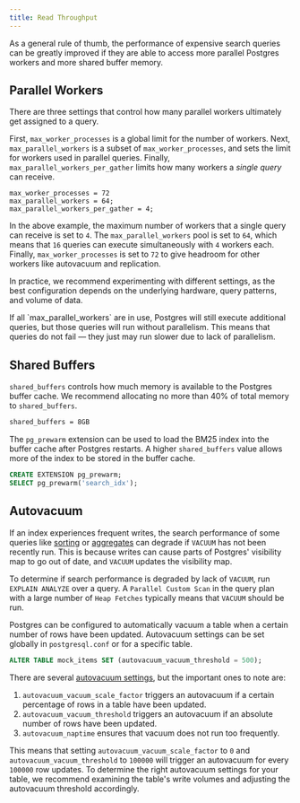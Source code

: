 ```yaml
---
title: Read Throughput
---
```


As a general rule of thumb, the performance of expensive search queries can be greatly improved
if they are able to access more parallel Postgres workers and more shared buffer memory.

## Parallel Workers

There are three settings that control how many parallel workers ultimately get assigned to a query.

First, `max_worker_processes` is a global limit for the number of workers.
Next, `max_parallel_workers` is a subset of `max_worker_processes`, and sets the limit for workers used in
parallel queries. Finally, `max_parallel_workers_per_gather` limits how many workers a _single query_ can receive.

```init postgresql.conf
max_worker_processes = 72
max_parallel_workers = 64;
max_parallel_workers_per_gather = 4;
```

In the above example, the maximum number of workers that a single query can receive is set to `4`. The `max_parallel_workers` pool
is set to `64`, which means that `16` queries can execute simultaneously with `4` workers each. Finally, `max_worker_processes` is
set to `72` to give headroom for other workers like autovacuum and replication.

In practice, we recommend experimenting with different settings, as the best configuration depends on the underlying hardware,
query patterns, and volume of data.

<Note>
  If all `max_parallel_workers` are in use, Postgres will still execute
  additional queries, but those queries will run without parallelism. This means
  that queries do not fail — they just may run slower due to lack of
  parallelism.
</Note>

## Shared Buffers

`shared_buffers` controls how much memory is available to the Postgres buffer cache. We recommend allocating no more than 40% of total memory
to `shared_buffers`.

```bash postgresql.conf
shared_buffers = 8GB
```

The `pg_prewarm` extension can be used to load the BM25 index into the buffer cache after Postgres restarts. A higher `shared_buffers` value allows more of the index to be
stored in the buffer cache.

```sql
CREATE EXTENSION pg_prewarm;
SELECT pg_prewarm('search_idx');
```

## Autovacuum

If an index experiences frequent writes, the search performance of some queries like [sorting](/documentation/full-text/sorting) or
[aggregates](/documentation/aggregates) can degrade if `VACUUM` has not been recently run. This is because writes can cause parts of Postgres' visibility map
to go out of date, and `VACUUM` updates the visibility map.

To determine if search performance is degraded by lack of `VACUUM`, run `EXPLAIN ANALYZE` over a query. A `Parallel Custom Scan`
in the query plan with a large number of `Heap Fetches` typically means that `VACUUM` should be run.

Postgres can be configured to automatically vacuum a table when a certain number of rows have been updated. Autovacuum settings
can be set globally in `postgresql.conf` or for a specific table.

```sql
ALTER TABLE mock_items SET (autovacuum_vacuum_threshold = 500);
```

There are several [autovacuum settings](https://www.postgresql.org/docs/current/runtime-config-autovacuum.html), but the important ones to
note are:

1. `autovacuum_vacuum_scale_factor` triggers an autovacuum if a certain percentage of rows in a table have been updated.
2. `autovacuum_vacuum_threshold` triggers an autovacuum if an absolute number of rows have been updated.
3. `autovacuum_naptime` ensures that vacuum does not run too frequently.

This means that setting `autovacuum_vacuum_scale_factor` to `0` and `autovacuum_vacuum_threshold` to `100000` will trigger an autovacuum
for every `100000` row updates. To determine the right autovacuum settings for your table, we recommend examining the table's write volumes and
adjusting the autovacuum threshold accordingly.
